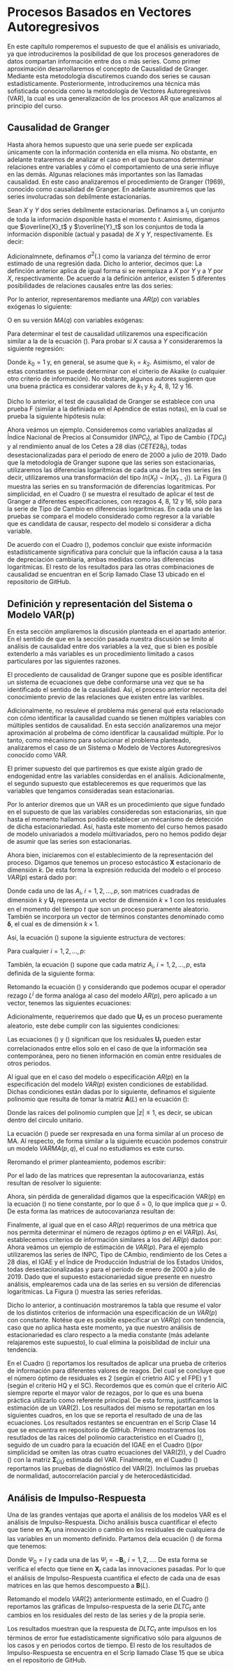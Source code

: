 # Procesos Basados en Vectores Autoregresivos

\chapter{Procesos basados en Vectores Autoregresivos}

En este capítulo romperemos el supuesto de que el análisis es univariado, ya que introduciremos la posibilidad de que los procesos generadores de datos compartan información entre dos o más series. Como primer aproximación desarrollaremos el concepto de Causalidad de Granger. Mediante esta metodología discutiremos cuando dos series se causan estadísticamente. Posteriormente, introduciremos una técnica más sofisticada conocida como la metodología de Vectores Autoregresivos (VAR), la cual es una generalización de los procesos AR que analizamos al principio del curso.

## Causalidad de Granger

Hasta ahora hemos supuesto que una serie puede ser explicada únicamente con la información contenida en ella misma. No obstante, en adelante trataremos de analizar el caso en el que buscamos determinar relaciones entre variables y cómo el comportamiento de una serie influye en las demás. Algunas relaciones más importantes son las llamadas causalidad. En este caso analizaremos el procedimiento de Granger (1969), conocido como causalidad de Granger. En adelante asumiremos que las series involucradas son debílmente estacionarias.

Sean $X$ y $Y$ dos series debílmente estacionarias. Definamos a $I_t$ un conjunto de toda la información disponible hasta el momento $t$. Asimismo, digamos que $\overline{X}_t$ y $\overline{Y}_t$ son los conjuntos de toda la información disponible (actual y pasada) de $X$ y $Y$, respectivamente. Es decir:
\begin{eqnarray}
    \overline{X}_t & := & \{ X_t, X_{t-1}, X_{t-2}, \ldots \} \\
    \overline{Y}_t & := & \{ Y_t, Y_{t-1}, Y_{t-2}, \ldots \} \\
    I_t & := & \overline{X}_t + \overline{Y}_t
\end{eqnarray}

Adicionalmnete, definamos $\sigma^2(.)$ como la varianza del término de error estimado de una regresión dada. Dicho lo anterior, decimos que:
\begin{enumerate}
    \item Existe Causalidad de Granger o $X$ causa a $Y$ si y solo si, una regresión lineal da como resultado que: 
    \begin{equation}
        \sigma^2 (Y_{t+1} | I_t) < \sigma^2 (Y_{t+1} | I_t - X_t)    
    \end{equation}
    
    Es decir, que la variabilidad del término de error de una regresión lineal de $Y$ sobre el conjunto de toda la información aplicada a un pronóstico de $Y_{t+1}$ es MENOR que la variabilidad del término de error de una regresión lineal de $Y$ sobre el conjunto de la información de $Y$ aplicada a un pronóstico de $Y_{t+1}$.
    
    \item Existe Causalidad de Granger Instantanéa $X$ causa de forma instantanéa a $Y$ si y solo si, una regresión lineal da como resultado:
    \begin{equation}
        \sigma^2 (Y_{t+1} | \{ I_t, X_{t+1} \}) < \sigma^2 (Y_{t+1} | I_t)
    \end{equation}
    
\end{enumerate}

La definción anterior aplica de igual forma si se reemplaza a $X$ por $Y$ y a $Y$ por $X$, respectivamente. De acuerdo a la definición anterior, existen 5 diferentes posibilidades de relaciones causales entre las dos series:
\begin{enumerate}
\item $X$ y $Y$ son independientes: $(X, Y)$;

\item Existe solo causalidad instantanéa: $(X - Y)$;

\item $X$ causa a $Y$: $(X \longrightarrow Y)$;

\item $Y$ causa a $X$: $(X \longleftarrow Y)$, y

\item Ambas series se causan: $(X \longleftrightarrow Y)$.

\end{enumerate}

Por lo anterior, representaremos mediante una $AR(p)$ con variables exógenas lo siguiente:
\begin{equation}
    A(L) 
    \begin{bmatrix}
    Y_t \\ X_t
    \end{bmatrix}
    =
    \begin{bmatrix}
    a_{11}(L) & a_{12}(L) \\ a_{21}(L) & a_{22}(L)
    \end{bmatrix}
    \begin{bmatrix}
    Y_t \\ X_t
    \end{bmatrix}
    =
    \begin{bmatrix}
    V_t \\ U_t
    \end{bmatrix}
    \label{Granger_Eq}
\end{equation}

O en su versión $MA(q)$  con variables exógenas:
\begin{equation}
    \begin{bmatrix}
    Y_t \\ X_t
    \end{bmatrix}
    =
    B(L)
    \begin{bmatrix}
    V_t \\ U_t
    \end{bmatrix}
    =
    \begin{bmatrix}
    b_{11}(L) & b_{12}(L) \\ b_{21}(L) & b_{22}(L)
    \end{bmatrix}
    \begin{bmatrix}
    V_t \\ U_t
    \end{bmatrix}
\end{equation}

Para determinar el test de causalidad utilizaremos una especificación similar a la de la ecuación (\ref{Granger_Eq}). Para probar si $X$ causa a $Y$ consideraremos la siguiente regresión:
\begin{equation}
    Y_t = \alpha_0 + \sum^{k_1}_{k = 1} a^k_{11} Y_{t-k} + \sum^{k_2}_{k = k_0} a^k_{12} X_{t-k} + U_{1,t}
\end{equation}

Donde $k_0 = 1$ y, en general, se asume que $k_1 = k_2$. Asimismo, el valor de estas constantes se puede determinar con el cirterio de Akaike (o cualquier otro criterio de información). No obstante, algunos autores sugieren que una buena práctica es considerar valores de $k_1$ y $k_2$ 4, 8, 12 y 16.

Dicho lo anterior, el test de causalidad de Granger se establece con una prueba F (similar a la definiada en el Apéndice de estas notas), en la cual se prueba la siguiente hipótesis nula:
\begin{equation}
    H_0: a^1_{12} = a^2_{12} = \ldots = a^{k2}_{12} = 0
\end{equation}

Ahora veámos un ejemplo. Consideremos como variables analizadas al Índice Nacional de Precios al Consumidor ($INPC_t$), al Tipo de Cambio ($TDC_t$) y al rendimiento anual de los Cetes a 28 días ($CETE28_t$), todas desestacionalizadas para el periodo de enero de 2000 a julio de 2019. Dado que la metodología de Granger supone que las series son estacionarias, utilizaremos las diferencias logaritmicas de cada una de las tres series (es decir, utilizaremos una transformación del tipo $ln(X_t) - ln(X_{t-1})$). La Figura (\ref{DLGranger}) muestra las series en su transformación de diferencias logarítmicas.
\begin{figure}
  \centering
    \includegraphics[width = 1.0 \textwidth]{DLGranger}
    \caption{Series en diferencias logarítmicas dadas por las siguientes expresiones: $DLINPC_t = ln(DLINPC_t) - ln(DLINPC_{t-1})$, $DLTC_t = ln(TC_t) - ln(TC_{t-1})$ y $DLCETE28_t = ln(CETE28_t) - ln(CETE28_{t-1})$.}
  \label{DLGranger}
\end{figure}

Por simplicidad, en el Cuadro (\ref{Granger_01}) se muestra el resultado de aplicar el test de Granger a diferentes especificaciones, con rezagos 4, 8, 12 y 16, sólo para la serie de Tipo de Cambio en diferencias logarítmicas. En cada una de las pruebas se compara el modelo considerado como regresor a la variable que es candidata de causar, respecto del modelo si considerar a dicha variable.
\begin{table}
\centering
\begin{tabular}{| c | c | c | c |}
\hline
    Rezagos & Estadiística F & Probabilidad ($>$F) & Significancia \\
\hline
    4 & 3.2621 & 0.01265 & * \\
    8 & 1.9079 & 0.06030 &  \\
    12 & 2.2577 & 0.01067 & * \\
    16 & 1.6735 & 0.05495 & * \\
\hline
    \multicolumn{4}{ l }{Notas: *** significancia al 0.001\%, ** significancia al 0.01\% y } \\
    \multicolumn{4}{ l }{* significancia 0.05\%} \\
\end{tabular}
    \caption{Prueba de si $DLINPC_t$ Granger causa a $DLTC_t$.}
    \label{Granger_01}
\end{table}

De acuerdo con el Cuadro (\ref{Granger_01}), podemos concluir que existe información estadísticamente significativa para concluir que la inflación causa a la tasa de depreciación cambiaria, ambas medidas como las diferencias logaritmicas. El resto de los resultados para las otras combinaciones de causalidad se encuentran en el Scrip llamado Clase 13 ubicado en el repositorio de GitHub.

## Definición y representación del Sistema o Modelo VAR(p)

En esta sección ampliaremos la discusión planteada en el apartado anterior. En el sentido de que en la sección pasada nuestra discusión se limito al análisis de causalidad entre dos variables a la vez, que si bien es posible extenderlo a más variables es un procedimiento limitado a casos particulares por las siguientes razones.

El procediento de causalidad de Granger supone que es posible identificar un sistema de ecuaciones que debe conformarse una vez que se ha identificado el sentido de la causalidad. Así, el proceso anterior necesita del conocimiento previo de las relaciones que existen entre las varibles. 

Adicionalmente, no resuleve el problema más general qué esta relacionado con cómo identificar la causalidad cuando se tienen múltiples variables con múltiples sentidos de causalidad. En esta sección analizaremos una mejor aproximación al probelma de cómo identificar la causalidad múltiple. Por lo tanto, como mécanismo para solucionar el problema planteado, analizaremos el caso de un Sistema o Modelo de Vectores Autoregresivos conocido como VAR.

El primer supuesto del que partiremos es que existe algún grado de endogenidad entre las variables considerdas en el análisis. Adicionalmente, el segundo supuesto que estableceremos es que requerimos que las variables que tengamos consideradas sean estacionarias.

Por lo anterior diremos que un VAR es un procedimiento que sigue fundado en el supuesto de que las variables consideredas son estacionarias, sin que hasta el momento hallamos podido establecer un mécanismo de detección de dicha estacionariedad. Así, hasta este momento del curso hemos pasado de modelo univariados a modelo múltivariados, pero no hemos podido dejar de asumir que las series son estacionarias.

Ahora bien, iniciaremos con el establecimiento de la representación del proceso. Digamos que tenemos un proceso estocástico $\mathbf{X}$ estacionario de dimensión $k$. De esta forma la expresión reducida del modelo o el proceso $VAR(p)$ estará dado por:
\begin{equation}
    \mathbf{X}_t = \mathbf{\delta} + A_1 \mathbf{X}_{t-1} + A_2 \mathbf{X}_{t-2} + \ldots + A_p \mathbf{X}_{t-p} + \mathbf{U}_{t}
    \label{VAR_p}
\end{equation}

Donde cada uno de las $A_i$, $i = 1, 2, \ldots, p$, son matrices cuadradas de dimensión $k$ y $\mathbf{U}_t$ representa un vector de dimensión $k \times 1$ con los residuales en el momento del tiempo $t$ que son un proceso pueramente aleatorio. También se incorpora un vector de términos constantes denominado como $\mathbf{\delta}$, el cual es de dimensión $k \times 1$.

Así, la ecuación (\ref{VAR_p}) supone la siguiente estructura de vectores:
\begin{equation*}
    \mathbf{X}_t = 
    \begin{bmatrix}
    X_{1t} \\ X_{2t} \\ \vdots \\ X_{kt}
    \end{bmatrix}
\end{equation*}

Para cualquier $i = 1, 2, \ldots, p$:
\begin{equation*}
    \mathbf{X}_{t-i} = 
    \begin{bmatrix}
    X_{1t-i} \\ X_{2t-i} \\ \vdots \\ X_{kt-i}
    \end{bmatrix}
\end{equation*}

\begin{equation*}
    \mathbf{\delta} = 
    \begin{bmatrix}
    \delta_{1} \\ \delta_{2} \\ \vdots \\ \delta_{k}
    \end{bmatrix}
\end{equation*}

También, la ecuación (\ref{VAR_p}) supone que cada matriz $A_i$, $i = 1, 2, \ldots, p$, esta definida de la siguiente forma:
\begin{equation*}
    \mathbf{A}_i = 
    \begin{bmatrix}
    a^{(i)}_{11} & a^{(i)}_{12} & \ldots & a^{(i)}_{1k} \\ a^{(i)}_{21} & a^{(i)}_{22} & \ldots & a^{(i)}_{2k} \\ \vdots & \vdots & \ddots & \vdots \\ a^{(i)}_{k1} & a^{(i)}_{k2} & \ldots & a^{(i)}_{kk}
    \end{bmatrix}
\end{equation*}

Retomando la ecuación (\ref{VAR_p}) y considerando que podemos ocupar el operador rezago $L^j$ de forma analóga al caso del modelo $AR(p)$, pero aplicado a un vector, tenemos las siguientes ecuaciones:
\begin{eqnarray}
    \mathbf{X}_t - A_1 \mathbf{X}_{t-1} - A_2 \mathbf{X}_{t-2} - \ldots - A_p \mathbf{X}_{t-p} & = & \mathbf{\delta} + \mathbf{U}_{t} \nonumber \\
    \mathbf{X}_t - A_1 L \mathbf{X}_{t} - A_2 L^2 \mathbf{X}_{t} - \ldots - A_p L^p \mathbf{X}_{t-p} & = & \mathbf{\delta} + \mathbf{U}_{t} \nonumber \\
    (I_k - A_1 L - A_2 L^2 - \ldots - A_p L^p) \mathbf{X}_t & = & \mathbf{\delta} + \mathbf{U}_{t} \nonumber \\
    \mathbf{A}(L) \mathbf{X}_t & = & \mathbf{\delta} + \mathbf{U}_{t}
    \label{VAR_Corto}
\end{eqnarray}

Adicionalmente, requeriremos que dado que $\mathbf{U}_t$ es un proceso pueramente aleatorio, este debe cumplir con las siguientes condiciones:
\begin{enumerate}
    \item El valor esperado del término de erros es cero:
    \begin{equation}
        \mathbb{E}[\mathbf{U}_t] = 0
    \end{equation}

    \item Existe una matriz de varianzas y covarianzas entre los términos de error contemporáneos dada por:
    \begin{eqnarray}
        \mathbb{E}[\mathbf{U}_t \mathbf{U}_t'] 
        & = &
        \mathbb{E} \left[
        \begin{bmatrix}
        U^{(t)}_{1} \\ U^{(t)}_{2} \\ \vdots \\ U^{(t)}_{k}
        \end{bmatrix}
        \begin{bmatrix}
        U^{(t)}_{1} & U^{(t)}_{2} & \ldots & U^{(t)}_{k}
        \end{bmatrix}
        \right] \nonumber \\
        & = & \mathbb{E}
        \begin{bmatrix}
        U^{(t)}_{1} U^{(t)}_{1} & U^{(t)}_{1} U^{(t)}_{2} & \ldots & U^{(t)}_{1} U^{(t)}_{k} \\
        U^{(t)}_{2} U^{(t)}_{1} & U^{(t)}_{2} U^{(t)}_{2} & \ldots & U^{(t)}_{2} U^{(t)}_{k} \\
        \vdots & \vdots & \ldots & \vdots \\
        U^{(t)}_{k} U^{(t)}_{1} & U^{(t)}_{k} U^{(t)}_{2} & \ldots & U^{(t)}_{k} U^{(t)}_{k}
        \end{bmatrix} \nonumber \\
        & = & \begin{bmatrix}
        \sigma^2_1 & \rho_{12} & \ldots & \rho_{1k} \\
        \rho_{21} & \sigma^2_2 & \ldots & \rho_{2k} \\
        \vdots & \vdots & \ldots & \vdots \\
        \rho_{k1} & \rho_{k2} & \ldots & \sigma^2_k
        \end{bmatrix} \nonumber \\
        & = & \mathbf{\Sigma}_{UU}
        \label{Sigma_VAR}
    \end{eqnarray} 

    \item La matriz de varianzas y covarianzas no comtemporáneas es nula. Es decir, que para todo $t \neq s$:
    \begin{eqnarray}
        \mathbb{E} [\mathbf{U}_t \mathbf{U}_s'] 
        & = &
        \mathbb{E} \left[
        \begin{bmatrix}
        U^{(t)}_{1} \\ U^{(t)}_{2} \\ \vdots \\ U^{(t)}_{k}
        \end{bmatrix}
        \begin{bmatrix}
        U^{(s)}_{1} & U^{(s)}_{2} & \ldots & U^{(s)}_{k}
        \end{bmatrix}
        \right] \nonumber \\
        & =  & \mathbb{E}
        \begin{bmatrix}
        U^{(t)}_{1} U^{(s)}_{1} & U^{(t)}_{1} U^{(s)}_{2} & \ldots & U^{(t)}_{1} U^{(s)}_{k} \\
        U^{(t)}_{2} U^{(s)}_{1} & U^{(t)}_{2} U^{(s)}_{2} & \ldots & U^{(t)}_{2} U^{(s)}_{k} \\
        \vdots & \vdots & \ldots & \vdots \\
        U^{(t)}_{k} U^{(s)}_{1} & U^{(t)}_{k} U^{(s)}_{2} & \ldots & U^{(t)}_{k} U^{(s)}_{k}
        \end{bmatrix} \nonumber \\
        & = & \mathbf{0}
        \label{Rho_VAR}
    \end{eqnarray}
\end{enumerate}

Las ecuaciones (\ref{Sigma_VAR}) y (\ref{Rho_VAR}) significan que los residuales $\mathbf{U}_t$ pueden estar correlacionados entre ellos solo en el caso de que la información sea contemporánea, pero no tienen información en común entre residuales de otros periodos.

Al igual que en el caso del modelo o especificación $AR(p)$ en la especificación del modelo $VAR(p)$ existen condiciones de estabilidad. Dichas condiciones están dadas por lo siguiente, definamos el siguiente polinomio que resulta de tomar la matriz $\mathbf{A}(L)$ en la ecuación (\ref{VAR_Corto}):
\begin{equation}
    Det[I_t - A_1 z - A_2 z^2 - \ldots - A_p z^p] \neq 0
\end{equation}

Donde las raíces del polinomio cumplen que $|z| \leq 1$, es decir, se ubican dentro del circulo unitario.

La ecuación (\ref{VAR_Corto}) puede ser rexpresada en una forma similar al un proceso de MA. Al respecto, de forma similar a la siguiente ecuación podemos construir un modelo $VARMA(p,q)$, el cual no estudiamos es este curso. 

Reromando el primer planteamiento, podemos escribir:
\begin{eqnarray}
    \mathbf{X}_t & = & \mathbf{A}^{-1}(L) \delta + \mathbf{A}^{-1}(L) \mathbf{U}_t \nonumber \\
    & = & \mu + \beta(L) \mathbf{U}_t
    \label{VARMA_q}
\end{eqnarray}

Por el lado de las matrices que representan la autocovarianza, estás resultan de resolver lo siguiente:
\begin{equation}
    \Gamma_X(\tau) = E[(\mathbf{X}_t - \mu)(\mathbf{X}_{t-\tau} - \mu)'] 
\end{equation}

Ahora, sin pérdida de generalidad digamos que la especificación VAR(p) en la ecuación (\ref{VAR_p}) no tiene constante, por lo que $\delta = 0$, lo que implica que $\mu = 0$. De esta forma las matrices de autocovarianza resultan de:
\begin{eqnarray*}
    \Gamma_X(\tau) & = & E[(\mathbf{X}_t)(\mathbf{X}_{t-\tau})'] \\
    & = & A_1 E[(\mathbf{X}_{t-1})(\mathbf{X}_{t-\tau})'] + A_2 E[(\mathbf{X}_{t-2})(\mathbf{X}_{t-\tau})'] \\
    &   & + \ldots + A_p E[(\mathbf{X}_{t-p})(\mathbf{X}_{t-\tau})'] + E[(\mathbf{U}_t(\mathbf{X}_{t-\tau})']
\end{eqnarray*}

Finalmente, al igual que en el caso $AR(p)$ requerimos de una métrica que nos permita determinar el número de rezagos óptimo $p$ en el $VAR(p)$. Así, establecemos criterios de información similares a los del $AR(p)$ dados por:
\begin{enumerate}
    \item Final Prediction Error (FPE):
        \begin{equation}
        FPE(p) = \left[ \frac{T + kp + 1}{T - kp - 1} \right]^k |\mathbf{\Sigma}_{\hat{U}\hat{U}}(p)|
        \end{equation}
    
    \item Akaike Criterion (AIC):
        \begin{equation}
        AIC(p) = ln|\mathbf{\Sigma}_{\hat{U}\hat{U}}(p)| + (k + p k^2) \frac{2}{T}
        \end{equation}
    
    \item Hannan - Quinn Criterion (HQ):
        \begin{equation}
        HQ(p) = ln|\mathbf{\Sigma}_{\hat{U}\hat{U}}(p)| + (k + p k^2) \frac{2ln(ln(2))}{T}
        \end{equation}
    
    \item Schwartz Criterion (SC):
        \begin{equation}
        SC(p) = ln|\mathbf{\Sigma}_{\hat{U}\hat{U}}(p)| + (k + p k^2) \frac{ln(T)}{T}
        \end{equation}
        
        Donde la matriz de varianzas y covarianzas contemporáneas estará dada por:
        \begin{equation*}
            \mathbf{\Sigma}_{\hat{U}\hat{U}}(p) = \mathbb{E} \left[
            \begin{bmatrix}
            U^{(t)}_{1} \\ U^{(t)}_{2} \\ \vdots \\ U^{(t)}_{k}
            \end{bmatrix}
            \begin{bmatrix}
            U^{(t)}_{1} & U^{(t)}_{2} & \ldots & U^{(t)}_{k}
            \end{bmatrix}
            \right]
        \end{equation*}
\end{enumerate}

Ahora veámos un ejemplo de estimación de $VAR(p)$. Para el ejemplo utilizaremos las series de INPC, Tipo de CAmbio, rendimiento de los Cetes a 28 días, el IGAE y el Índice de Producción Industrial de los Estados Unidos, todas desestacionalizadas y para el período de enero de 2000 a julio de 2019. Dado que el supuesto estacionariedad sigue presente en nuestro análisis, emplearemos cada una de las series en su versión de diferencias logaritmicas. La Figura (\ref{VAR_DLSeries}) muestra las series referidas.
\begin{figure}
  \centering
    \includegraphics[width = 1.0 \textwidth]{VAR_DLSeries}
  \caption{Series en diferencias logarítmicas, enero de 2000 a julio de 201p}
  \label{VAR_DLSeries}
\end{figure}

Dicho lo anterior, a continuación mostraremos la tabla que resume el valor de los distintos criterios de información una especificación de un $VAR(p)$ con constante. Notése que es posible especificar un $VAR(p)$ con tendencia, caso que no aplica hasta este momento, ya que nuestro análisis de estacionariedad es claro respecto a la media constante (más adelante relajaremos este supuesto), lo cual elimina la poisiblidad de incluir una tendencia.

En el Cuadro (\ref{Select_VAR}) reportamos los resultados de aplicar una prueba de criterios de información para diferentes valores de reagos. Del cual se concluye que el número óptimo de residuales es 2 (según el crietrio AIC y el FPE) y 1 (según el criterio HQ y el SC). Recordemos que es común que el criterio AIC siempre reporte el mayor valor de rezagos, por lo que es una buena práctica utilizarlo como referente principal.
\begin{table}
\centering
\begin{tabular}{| c | c | c | c | c |}
\hline
    Rezagos & AIC & HQ & SC & FPE \\
\hline
    1 & -4.636412e+01 & -4.617847e+01 & -4.590430e+01 & 7.317262e-21 \\
    2 & -4.639541e+01 & -4.605506e+01 & -4.555241e+01 & 7.094216e-21 \\
    3 & -4.635305e+01 & -4.585799e+01 & -4.512686e+01 & 7.407479e-21 \\
    \vdots & \vdots & \vdots & \vdots & \vdots \\
\hline
    \multicolumn{5}{ l }{Nota: Se reporta el valor de los criterios de información.} \\
\end{tabular}
\caption{Criterios de información para diferentes especificaciones de modelos VAR(p) con término constante de la series $DLINPC_t$, $DLTC_t$, $DLCETE28_t$, $DLIGAE_t$ y $DLIPI_t$.}
\label{Select_VAR}
\end{table}

De esta forma, justificamos la estimación de un $VAR(2)$. Los resultados del mismo se repotartan en los siguientes cuadros, en los que se reporta el resultado de una de las ecuaciones. Los resultados restantes se encuentran en el Scrip Clase 14 que se encuentra en repositorio de GitHub. Primero mostraremos los resutlados de las raíces del polinomio caracteristico en el Cuadro (\ref{Roots_VAR}), seguido de un cuadro para la ecuación del IGAE en el Cuadro (\ref{IGAE_VAR})(por simplicidad se omiten las otras cuatro ecuaciones del VAR(2)), y del Cuadro (\ref{Sigma_VARp}) con la matriz $\mathbf{\Sigma}_{\hat{U}\hat{U}}$ estimada del VAR.
\begin{table}
\centering
\begin{tabular}{| c | c | c | c | c |}
\hline
    0.7452 & 0.4403 & 0.4403 & 0.3503 & 0.3503 \\
    \hline
    0.3342 & 0.3342 & 0.3339 & 0.3339 & 0.06951 \\
\hline
\end{tabular}
\caption{Raíces del polinomio característico de un VAR(2).}
\label{Roots_VAR}
\end{table}

\begin{table}
\centering
\begin{tabular}{| c | c | c | c | c |}
\hline
    Variable & Coeficiente & Error Est. & Estad. t & Prob.($>$ t) \\
\hline
    $DLINPC_{t-1}$ & -0.2584978 & 0.1658396 & -1.559 & 0.120493 \\
    $DLTC_{t-1}$ & 0.0022016 & 0.0152876 & 0.144 & 0.885620 \\
    $DLCETE28_{t-1}$ & 0.0009547 & 0.0049115 & 0.194 & 0.846054 \\
    $DLIGAE_{t-1}$ & -0.2351453 & 0.0699797 & -3.360 & 0.000917 *** \\
    $DLIPI_{t-1}$ & 0.2442406 & 0.0600502 & 4.067 & 6.62e-05 *** \\
    $DLINPC_{t-2}$ & -0.0775039 & 0.1694809 & -0.457 & 0.647904 \\
    $DLTC_{t-2}$ & -0.0413316 & 0.0144650 & -2.857 & 0.004680 ** \\
    $DLCETE28_{t-2}$ & 0.0005341 & 0.0048058 & 0.111 & 0.911612 \\
    $DLIGAE_{t-2}$ & -0.0646890 & 0.0693711 & -0.933 & 0.352092 \\ 
    $DLIPI_{t-2}$ & 0.1796286 & 0.0620861 & 2.893 & 0.004195 ** \\
    $\delta_4$ & 0.0030377 & 0.0008077 & 3.761 & 0.000217 *** \\
\hline
    \multicolumn{5}{ l }{Nota: *** significancia al 0.001\%, ** significancia al 0.01\%,} \\
    \multicolumn{5}{ l }{significancia 0.05\%} \\
\end{tabular}
\caption{Criterios de información para diferentes especificaciones de modelos VAR(p) con término constante de la series $DLINPC_t$, $DLTC_t$, $DLCETE28_t$, $DLIGAE_t$ y $DLIPI_t$.}
\label{IGAE_VAR}
\end{table}

\begin{table}
\centering
\begin{tabular}{| c | c  c  c  c  c |}
\hline
     & $DLINPC_t$ & $DLTC_t$ & $DLCE28_t$ & $DLIGAE_t$ & $DLIGAE_t$ \\ \hline
    $DLINPC_t$ & 3.95e-06 & 3.19e-06 & -1.83e-06 & -5.29-07 & 1.34e-06 \\
    $DLTC_t$ & 3.19e-06 & 5.04e-04 & 4.27e-04 & 9.81e-06 & 1.61e-05 \\
    $DLCE28_t$ & -1.83e-06 & 4.27e-04 & 4.63e-03 & 1.26e-05 & 2.76e-05 \\
    $DLIGAE_t$ & -5.29e-07 & 9.81e-06 & 1.26e-05 & 2.43e-05 & 8.75e-06 \\
    $DLIGAE_t$ & 1.34e-06 & 1.61e-05 & 2.76e-05 & 8.75e-06 & 3.13e-05 \\
\hline
\end{tabular}
\caption{Matriz $\mathbf{\Sigma}_{\hat{U}\hat{U}}$ estimada del VAR(2).}
\label{Sigma_VARp}
\end{table}

Finalmente, en el Cuadro (\ref{Diagnos_VAR}) reportamos las pruebas de diagnóstico del VAR(2). Incluímos las pruebas de normalidad, autocorrelación parcial y de heterocedásticidad.
\begin{table}
\centering
\begin{tabular}{| c | c | c | c |}
\hline
    Estadística (rezagos) & Coeficiente & p-value & Conclusión \\ 
\hline
    Correlación Serial ($\chi^2 (2)$) & 59.436 & 0.1696 & Existe auto- \\
     &  &  & correlación serial \\
    Correlación Serial ($\chi^2 (4)$) & 127.17 & 0.03461 & No existe auto- \\
     &  &  & correlación serial \\
    Correlación Serial ($\chi^2 (6)$) & 183.14 & 0.03393 & No existe auto- \\
     &  &  & correlación serial \\
    Normalidad - JB ($\chi^2$) & 2335 & 0.0000 & Los residuales \\
     &  &  & no son normales \\
    ARCH ($\chi^2 (2)$) & 691.58 & 0.0000 & Los residuales no \\
     &  &  & son homocedásticos \\
\hline
\end{tabular}
\caption{Pruebas de diagnóstico sobre los residuales del VAR(2).}
\label{Diagnos_VAR}
\end{table}

## Análisis de Impulso-Respuesta

Una de las grandes ventajas que aporta el análisis de los modelos VAR es el análisis de Impulso-Respuesta. Dicho análisis busca cuantificar el efecto que tiene en $\mathbf{X}_t$ una innovación o cambio en los residuales de cualquiera de las variables en un momento definido. Partamos dela ecuación (\ref{VARMA_q}) de forma que tenemos:
\begin{eqnarray}
    \mathbf{X}_t & = & \mathbf{A}^{-1}(L) \delta + \mathbf{A}^{-1}(L) \mathbf{U}_t \nonumber \\
    & = & \mu + \mathbf{B}(L) \mathbf{U}_t \nonumber \\
    & = & \mu + \Psi_0 \mathbf{U}_t + \Psi_1 \mathbf{U}_{t-1} + \Psi_2 \mathbf{U}_{t-2} + \Psi_3 \mathbf{U}_{t-3} + \ldots
\end{eqnarray}

Donde $\Psi_0 = I$ y cada una de las $\Psi_i = - \mathbf{B}_i$, $i = 1, 2, \ldots$. De esta forma se verifica el efecto que tiene en $\mathbf{X}_t$ cada las innovaciones pasadas. Por lo que el análisis de Impulso-Respuesta cuantifica el efecto de cada una de esas matrices en las que hemos descompuesto a $\mathbf{B}(L)$.

Retomando el modelo $VAR(2)$ anteriormente estimado, en el Cuadro (\ref{IR_VAR_TC}) reportamos las gráficas de Impulso-respuesta de la serie $DLTC_t$ ante cambios en los residuales del resto de las series y de la propia serie.
\begin{table}
\centering
\begin{tabular}{ c c }
\begin{subfigure}\centering\includegraphics[width = 0.45\columnwidth]{IR_DLTC_1}\end{subfigure} & 
\begin{subfigure}\centering\includegraphics[width = 0.45\columnwidth]{IR_DLTC_2}\end{subfigure} \\
\newline
\begin{subfigure}\centering\includegraphics[width = 0.45\columnwidth]{IR_DLTC_3}\end{subfigure} & 
\begin{subfigure}\centering\includegraphics[width = 0.45\columnwidth]{IR_DLTC_4}\end{subfigure} \\
\newline
\begin{subfigure}\centering\includegraphics[width = 0.45\columnwidth]{IR_DLTC_5}\end{subfigure} & 
%\begin{subfigure}\centering\includegraphics[width=0.45\columnwidth]{IR_DLTC_6}\end{subfigure} \\
\end{tabular}
\caption{Gráficas de Impulso-respuesta de la serie $DLTC_t$ ante cambios en los residuales del resto de las series y de la propia serie.}
\label{IR_VAR_TC}
\end{table}

Los resultados muestran que la respuesta de $DLTC_t$ ante impulsos en los términos de error fue estadísticamente significativo sólo para alguunos de los casos y en periodos cortos de tiempo. El resto de los resultados de Impulso-Respuesta se encuentra en el Scrip llamado Clase 15 que se ubica en el repositorio de GitHub.


